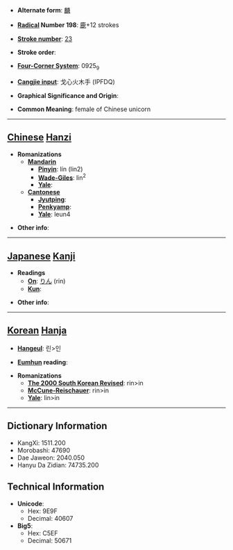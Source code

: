 * '''Alternate form''': [[麟]]

* '''[[Wiktionary:Chinese radical index| Radical]] Number 198''': [[Wiktionary:Chinese radical index 鹿|鹿]]+12 strokes

* '''[[Wiktionary:Chinese total strokes index|Stroke number]]''': [[Wiktionary:Chinese total strokes index 23|23]]

* '''Stroke order''': 

* '''[[Wiktionary:Chinese four corner index|Four-Corner System]]''': 0925<sub>9</sub>

* '''[[Wiktionary:Chinese Cangjie index|Cangjie input]]''': 戈心火木手 (IPFDQ)

* '''Graphical Significance and Origin''': 

* '''Common Meaning''': female of Chinese unicorn

----

== [[Chinese]] [[Hanzi]] ==

* '''Romanizations'''
** '''[[Mandarin]]'''
*** '''[[Pinyin]]''': lín (lin2)
*** '''[[Wade-Giles]]''': lin<sup>2</sup>
*** '''[[Yale]]''': 
** '''[[Cantonese]]'''
*** '''[[Jyutping]]''':
*** '''[[Penkyamp]]''': 
*** '''[[Yale]]''': leun4

* '''Other info''': 

----

== [[Japanese]] [[Kanji]] ==

* '''Readings'''
** '''[[On]]''': [[りん]] (rin)
** '''[[Kun]]''': 

* '''Other info''':  

----

== [[Korean]] [[Hanja]] ==

* '''[[Hangeul]]''': 린>인

* '''[[Eumhun]] reading''': 

* '''Romanizations'''
** '''[[The 2000 South Korean Revised Romanization|The 2000 South Korean Revised]]''': rin>in
** '''[[McCune-Reischauer]]''': rin>in
** '''[[Yale]]''': lin>in

----

== Dictionary Information ==

* KangXi: 1511.200
* Morobashi: 47690
* Dae Jaweon: 2040.050
* Hanyu Da Zidian: 74735.200

== Technical Information ==

* '''Unicode''':
** Hex: 9E9F
** Decimal: 40607
* '''Big5''':
** Hex: C5EF
** Decimal: 50671